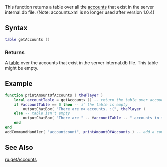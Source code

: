 
{{Server function}}
This function returns a table over all the [[/account.md|account]]s that exist in the server internal.db file. (Note: accounts.xml is no longer used after version 1.0.4)
==Syntax==
<syntaxhighlight lang="lua">
table getAccounts ()
</syntaxhighlight>
{{OOP|This function is a static function underneath the Account class.|[[/Account.md|Account]].getAll||}}
===Returns===
A [[/table.md|table]] over the accounts that exist in the server internal.db file. This table might be empty.

==Example==
<syntaxhighlight lang="lua">
function printAmountOfAccounts ( thePlayer )
    local accountTable = getAccounts () -- return the table over accounts
    if #accountTable == 0 then -- if the table is empty
        outputChatBox( "There are no accounts. :(", thePlayer )
    else -- table isn't empty
        outputChatBox( "There are " .. #accountTable .. " accounts in this server!", thePlayer )
    end
end
addCommandHandler( "accountcount", printAmountOfAccounts ) -- add a command handler for command 'accountcount'
</syntaxhighlight>

==See Also==
{{Account functions}}

[[/ru:getAccounts.md|ru:getAccounts]]